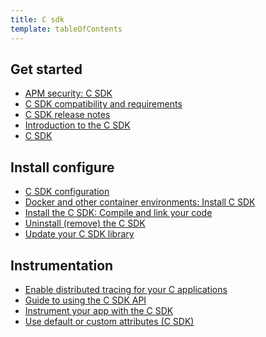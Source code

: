 ```yaml
---
title: C sdk
template: tableOfContents
---
```


## Get started

* [APM security: C SDK](/docs/agents/c-sdk/get-started/apm-security-c-sdk)
* [C SDK compatibility and requirements](/docs/agents/c-sdk/get-started/c-sdk-compatibility-requirements)
* [C SDK release notes](/docs/agents/c-sdk/get-started/c-sdk-release-notes)
* [Introduction to the C SDK](/docs/agents/c-sdk/get-started/introduction-c-sdk)
* [C SDK](/docs/agents/c-sdk)

## Install configure

* [C SDK configuration](/docs/agents/c-sdk/install-configure/c-sdk-configuration)
* [Docker and other container environments: Install C SDK](/docs/agents/c-sdk/install-configure/docker-other-container-environments-install-c-sdk)
* [Install the C SDK: Compile and link your code](/docs/agents/c-sdk/install-configure/install-c-sdk-compile-link-your-code)
* [Uninstall (remove) the C SDK](/docs/agents/c-sdk/install-configure/uninstall-remove-c-sdk)
* [Update your C SDK library](/docs/agents/c-sdk/install-configure/update-your-c-sdk-library)

## Instrumentation

* [Enable distributed tracing for your C applications](/docs/agents/c-sdk/instrumentation/enable-distributed-tracing-your-c-applications)
* [Guide to using the C SDK API](/docs/agents/c-sdk/instrumentation/guide-using-c-sdk-api)
* [Instrument your app with the C SDK](/docs/agents/c-sdk/instrumentation/instrument-your-app-c-sdk)
* [Use default or custom attributes (C SDK)](/docs/agents/c-sdk/instrumentation/use-default-or-custom-attributes-c-sdk)
